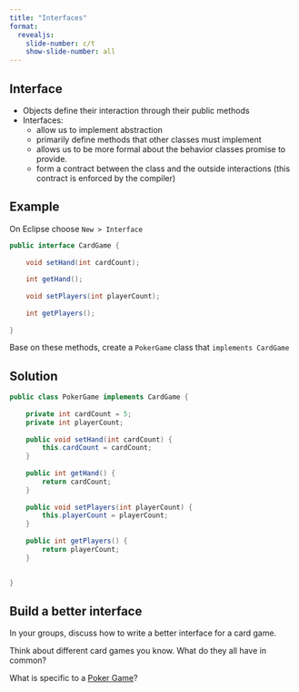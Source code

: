 ```yaml
---
title: "Interfaces"
format:
  revealjs:
    slide-number: c/t
    show-slide-number: all
---
```


## Interface

* Objects define their interaction through their public methods
* Interfaces:
    * allow us to implement abstraction
    * primarily define methods that other classes must implement
    * allows us to be more formal about the behavior classes promise to provide.
    * form a contract between the class and the outside interactions (this contract is enforced by the compiler)
    
## Example

On Eclipse choose `New > Interface`

```java
public interface CardGame {
	
	void setHand(int cardCount);
	
	int getHand();
	
	void setPlayers(int playerCount);
	
	int getPlayers();
	
}

```

Base on these methods, create a `PokerGame` class that `implements CardGame`

## Solution

```java
public class PokerGame implements CardGame {
	
	private int cardCount = 5;
	private int playerCount;
	
	public void setHand(int cardCount) {
		this.cardCount = cardCount;
	}
	
	public int getHand() {
		return cardCount;
	}
	
	public void setPlayers(int playerCount) {
		this.playerCount = playerCount;
	}
	
	public int getPlayers() {
		return playerCount;
	}
	

}
```

## Build a better interface

In your groups, discuss how to write a better interface for a card game.

Think about different card games you know. What do they all have in common?

What is specific to a [Poker Game](https://www.sci.brooklyn.cuny.edu/~sklar/teaching/boston-college/f00/mc140/poker.html#:~:text=There%20are%2052%20cards%20in,hand%20consists%20of%20five%20cards.)?

